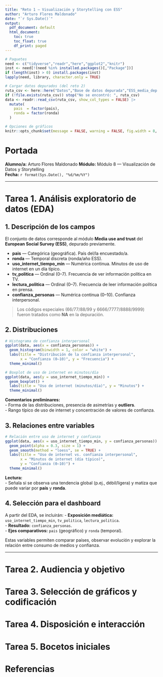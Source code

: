 ```yaml
---
title: "Reto 1 — Visualización y Storytelling con ESS"
author: "Arturo Flores Maldonado"
date: "`r Sys.Date()`"
output:
  pdf_document: default
  html_document:
    toc: true
    toc_float: true
    df_print: paged
---
```


```r
# Paquetes
need <- c("tidyverse","readr","here","ggplot2","knitr")
inst <- need[!(need %in% installed.packages()[,"Package"])]
if (length(inst) > 0) install.packages(inst)
lapply(need, library, character.only = TRUE)

# Cargar datos depurados (del reto 2)
ruta_csv <- here::here("Datos","Base de datos depurada","ESS_media_dep.csv")
if (!file.exists(ruta_csv)) stop("No se encontró: ", ruta_csv)
data <- readr::read_csv(ruta_csv, show_col_types = FALSE) |>
  mutate(
    pais  = factor(pais),
    ronda = factor(ronda)
  )

# Opciones de gráficos
knitr::opts_chunk$set(message = FALSE, warning = FALSE, fig.width = 8, fig.height = 4.8)
```

# Portada
**Alumno/a:** Arturo Flores Maldonado
**Módulo:** Módulo 8 — Visualización de Datos y Storytelling  
**Fecha:** `r format(Sys.Date(), "%d/%m/%Y")`

---

# Tarea 1. Análisis exploratorio de datos (EDA)

## 1. Descripción de los campos

El conjunto de datos corresponde al módulo **Media use and trust** del **European Social Survey (ESS)**, depurado previamente.

- **pais** — Categórica (geográfica). País del/la encuestado/a.  
- **ronda** — Temporal discreta (ronda/año ESS).  
- **uso_internet_tiempo_min** — Numérica continua. Minutos de uso de internet en un día típico.  
- **tv_politica** — Ordinal (0–7). Frecuencia de ver información política en TV.  
- **lectura_politica** — Ordinal (0–7). Frecuencia de leer información política en prensa.  
- **confianza_personas** — Numérica continua (0–10). Confianza interpersonal.

> Los códigos especiales (66/77/88/99 y 6666/7777/8888/9999) fueron tratados como **NA** en la depuración.

## 2. Distribuciones

```r
# Histograma de confianza interpersonal
ggplot(data, aes(x = confianza_personas)) +
  geom_histogram(binwidth = 1, color = "white") +
  labs(title = "Distribución de la confianza interpersonal",
       x = "Confianza (0–10)", y = "Frecuencia") +
  theme_minimal()
```

```r
# Boxplot de uso de internet en minutos/día
ggplot(data, aes(y = uso_internet_tiempo_min)) +
  geom_boxplot() +
  labs(title = "Uso de internet (minutos/día)", y = "Minutos") +
  theme_minimal()
```

**Comentarios preliminares:**  
- Forma de las distribuciones, presencia de asimetrías y **outliers**.  
- Rango típico de uso de internet y concentración de valores de confianza.

## 3. Relaciones entre variables

```r
# Relación entre uso de internet y confianza
ggplot(data, aes(x = uso_internet_tiempo_min, y = confianza_personas)) +
  geom_point(alpha = 0.3, size = 1) +
  geom_smooth(method = "loess", se = TRUE) +
  labs(title = "Uso de internet vs. confianza interpersonal",
       x = "Minutos de internet (día típico)",
       y = "Confianza (0–10)") +
  theme_minimal()
```

**Lectura:**  
- Señala si se observa una tendencia global (p.ej., débil/ligera) y matiza que puede variar por **país** y **ronda**.

## 4. Selección para el dashboard

A partir del EDA, se incluirán:
- **Exposición mediática:** `uso_internet_tiempo_min`, `tv_politica`, `lectura_politica`.  
- **Resultado:** `confianza_personas`.  
- **Ejes comparativos:** `pais` (geográfico) y `ronda` (temporal).

Estas variables permiten comparar países, observar evolución y explorar la relación entre consumo de medios y confianza.

---
# Tarea 2. Audiencia y objetivo

# Tarea 3. Selección de gráficos y codificación

# Tarea 4. Disposición e interacción

# Tarea 5. Bocetos iniciales

# Referencias

